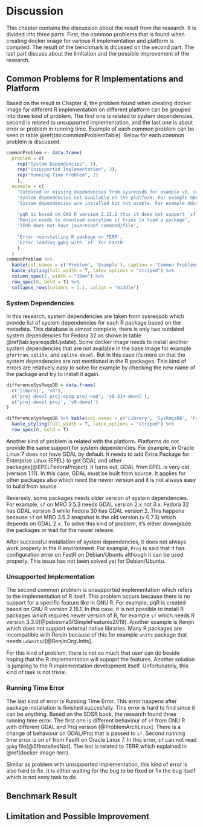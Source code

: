 # Discussion {#discussion}

This chapter contains the discussion about the result from the research. It is divided into three parts. First, the common problems that is found when creating docker image for various R implementation and platform is compiled. The result of the benchmark is dicussed on the second part. The last part discuss about the limitation and the possible improvement of the research.

## Common Problems for R Implementations and Platform

Based on the result in Chapter 4, the problem found when creating docker image for different R implementation on different platform can be grouped into three kind of problem. The first one is related to system dependencies, second is related to unsupported implementation, and the last one is about error or problem in running time. Example of each common problem can be seen in table \@ref(tab:commonProblemTable). Below for each common problem is discussed.


```r

commonProblem <- data.frame(
  problem = c(
    rep("System Dependencies", 3), 
    rep("Unsupported Implementation", 3),
    rep("Running Time Problem", 2)
    ),
  example = c(
    'Outdated or missing dependencies from sysreqsdb for example v8, sqlite, gfortran.',
    'System dependencies not available on the platform. For example GDAL is too old on Oracle Linux.',
    'System dependencies are installed but not usable. For example Udunits on Renjin',
    
    'pqR is based on GNU R version 2.15.1 thus it does not support `sf`',
    'Renjin needs to download everytime it tries to load a package',
    'TERR does not have javareconf command/file',
    
    'Error reinstalling R package on TERR',
    'Error loading gpkg with `sf` for FastR'
    )
  )
commonProblem %>% 
  kable(col.names = c('Problem', 'Example'), caption = "Common Problems") %>%
  kable_styling(full_width = T, latex_options = "striped") %>%
  column_spec(2, width = "30em") %>%
  row_spec(0, bold = T) %>%
  collapse_rows(columns = 1:1, valign = "middle")
```

### System Dependencies

In this research, system dependencies are taken from sysreqsdb which provide list of system dependencies for each R package based on the metadata. This database is almost complete, there is only two outdated system dependencies for Fedora 32 as shown in table \@ref(tab:sysreqsdbUpdate). Some docker image needs to install another system dependencies that are not available in the base image for example `gfortran`, `sqlite`, and `sqlite-devel`. But in this case it's more on that the system dependencies are not mentioned in the R packages. This kind of errors are relatively easy to solve for example by checking the new name of the package and try to install it again.

```r
differenceSysReqsDB = data.frame(
  c('libproj', 'v8'),
  c('proj-devel proj-epsg proj-nad', 'v8-314-devel'),
  c('proj-devel proj', 'v8-devel')
)

differenceSysReqsDB %>% kable(col.names = c('Library', 'SysReqsDB', 'Fedora 32'), caption = 'Difference between SysreqsDB and Fedora 32') %>%
  kable_styling(full_width = T, latex_options = "striped") %>%
  row_spec(0, bold = T)
```

Another kind of problem is related with the platform. Platforms do not provide the same support for system dependencies.
For example, in Oracle Linux 7 does not have GDAL by default. It needs to add Extra Package for Enterprise Linux (EPEL) to get GDAL and other packages[@EPELFedoraProject]. It turns out, GDAL from EPEL is very old (version 1.11). In this case, GDAL must be built from source. It applies for other packages also which need the newer version and it is not always easy to build from source.

Reversely, some packages needs older version of system dependencies. For example, `sf` on MRO 3.5.3 needs GDAL version 2.x not 3.x. Fedora 32 has GDAL version 3 while Fedora 30 has GDAL version 2. This happens because `sf` on MRO 3.5.3 snapshot is the old version (v 0.7.3) which depends on GDAL 2.x. To solve this kind of problem, it's either downgrade the packages or wait for the newer release.

After successful installation of system dependencies, it does not always work properly in the R environment. For example, `Proj` is said that it has configuration error on FastR on Debian/Ubuntu although it can be used properly. This issue has not been solved yet for Debian/Ubuntu.

### Unsupported Implementation

The second common problem is unsupported implementation which refers to the implementation of R itself. This problem occurs because there is no support for a specific feature like in GNU R. For example, pqR is created based on GNU R version 2.15.1. In this case, it is not possible to install R packages which requires newer version of R, for example `sf` which needs R version 3.3.0[@pebesmaSfSimpleFeatures2019]. Another example is Renjin which does not support external native libraries. Many R packages are incompatible with Renjin because of this for example `units` package that needs `udunits2`[@RenjinOrgUnits].

For this kind of problem, there is not so much that user can do beside hoping that the R implementation will supoprt the features. Another solution is jumping to the R implementation development itself. Unfortunately, this kind of task is not trivial.

### Running Time Error

The last kind of error is Running Time Error. This error happens after package installation is finished succesfully. This error is hard to find since it can be anything. Based on the SDSR book, the research found three running time error. The first one is different behaviour of `sf` from GNU R with different GDAL and Proj version [@ProblemArchLinux]. There is a change of behaviour on GDAL/Proj that is passed to `sf`. Second running time error is on `sf` from FastR on Oracle Linux 7. In this error, `sf` can not read `gpkg` file[@SfInstalledNot]. The last is related to TERR which explained in \@ref(docker-image-terr).

Similar as problem with unsupported implementation, this kind of error is also hard to fix. It is either waiting for the bug to be fixed or fix the bug itself which is not easy task to do.

## Benchmark Result


## Limitation and Possible Improvement
